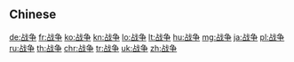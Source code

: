 {{also|戰爭}}
==Chinese==
{{zh-see|戰爭}}

[[de:战争]]
[[fr:战争]]
[[ko:战争]]
[[kn:战争]]
[[lo:战争]]
[[lt:战争]]
[[hu:战争]]
[[mg:战争]]
[[ja:战争]]
[[pl:战争]]
[[ru:战争]]
[[th:战争]]
[[chr:战争]]
[[tr:战争]]
[[uk:战争]]
[[zh:战争]]